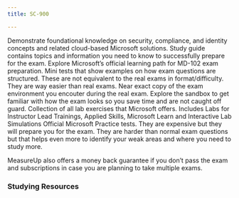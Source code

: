 ```yaml
---
title: SC-900

---
```


<Card title="Get Started" icon="star"> 
  <LinkCard title="Exam SC-900: Security, Compliance, and Identity Fundamentals" href="https://learn.microsoft.com/en-us/credentials/certifications/security-compliance-and-identity-fundamentals?WT.mc_id=studentamb_165290" target="_blank"/>
      Demonstrate foundational knowledge on security, compliance, and identity concepts and related cloud-based Microsoft solutions.
  <LinkCard title="SC-900 Study Guide" href="https://learn.microsoft.com/credentials/certifications/resources/study-guides/sc-900?WT.mc_id=studentamb_165290" target="_blank"/>
      Study guide contains topics and information you need to know to successfully prepare for the exam. 
  <LinkCard title="Microsoft Learn" href="https://learn.microsoft.com/training/courses/sc-900t00/?WT.mc_id=studentamb_165290" target="_blank"/>
Explore Microsoft’s official learning path for MD-102 exam preparation.
  <LinkCard title="Practice Assessment" href="https://learn.microsoft.com/en-us/credentials/certifications/security-compliance-and-identity-fundamentals/practice/assessment?assessment-type=practice&assessmentId=11&practice-assessment-type=certification&WT.mc_id=studentamb_165290" target="_blank"/>
      Mini tests that show examples on how exam questions are structured. These are not equivalent to the real exams in format/difficulty. They are way easier than real exams.
  <LinkCard title="Exam Sandbox" href="https://aka.ms/examdemo" target="_blank"/>
      Near exact copy of the exam environment you encouter during the real exam. Explore the sandbox to get familiar with how the exam looks so you save time and are not caught off guard. 
  <LinkCard title="Exam Labs" href="https://aka.ms/sc900labs" target="_blank"/>
      Collection of all lab exercises that Microsoft offers. Includes Labs for Instructor Lead Trainings, Applied Skills, Microsoft Learn and Interactive Lab Simulations
</Card>

<Card title="MeasureUp Practice Tests" icon="open-book"> 
  <LinkCard title="MeasureUp Practice Test" href="https://www.measureup.com/microsoft-practice-test-sc-900-microsoft-security-compliance-and-identity-fundamentals.html#44" target="_blank"/>
  <LinkCard title="MeasureUp Subscriptions" href="https://www.measureup.com/subscription-plans-for-individuals#u44" target="_blank"/>
      Official Microsoft Practice tests. They are expensive but they will prepare you for the exam. They are harder than normal exam questions but that helps 
      even more to identify your weak areas and where you need to study more. 

MeasureUp also offers a money back guarantee if you don’t pass the exam and subscriptions in case you are planning to take multiple exams. 
</Card>

### Studying Resources

<Tabs>

  <TabItem label="Text">
  <CardGrid>
    <LinkCard title="Microsoft Learn" href="https://learn.microsoft.com/training/courses/sc-900t00/?WT.mc_id=studentamb_165290" target="_blank"/>
  </CardGrid>
  </TabItem>

  <TabItem label="Videos">
  <CardGrid>
    <LinkCard title="On Demand Instructor-led Training Series" href="https://learn.microsoft.com/en-us/shows/on-demand-instructor-led-training-series/?terms=SC-900&WT.mc_id=studentamb_165290" target="_blank"/>
    <LinkCard title="A Guide To Cloud SC-900 Course" href="https://www.youtube.com/watch?v=UHeZnZpmtJM&list=PLhLKc18P9YOCAt0hPdnPavwr9V4ADItcq" target="_blank"/>
    <LinkCard title="John Savill SC-900 Study Cram" href="https://www.youtube.com/watch?v=Bz-8jM3jg-8" target="_blank"/>
    <LinkCard title="Inside Cloud and Security Cram" href="https://www.youtube.com/watch?v=rDxtTM7cOPI" target="_blank"/>
    <LinkCard title="Microsoft Virtual Training Day - Security, Compliance, and Identity Fundamentals" href="https://events.microsoft.com/en-us/microsoft365?language=English&clientTimeZone=1&scenario=Microsoft%20Security%20Virtual%20Training%20Day" target="_blank"/>
  </CardGrid>
  </TabItem>

  <TabItem label="Tests">
  <CardGrid>
    <LinkCard title="MeasureUp Practice Test" href="https://www.measureup.com/microsoft-practice-test-sc-900-microsoft-security-compliance-and-identity-fundamentals.html#44" target="_blank"/>
    <LinkCard title="MS Learn Practice Assessment" href="https://learn.microsoft.com/en-us/certifications/exams/sc-900/practice/assessment?assessmentId=11&assessment-type=practice&WT.mc_id=studentamb_165290" target="_blank"/>
  </CardGrid>
  </TabItem>

  <TabItem label="Paid">
  <CardGrid>
    <LinkCard title="Microsoft's Official Coursera Course" href="https://www.coursera.org/professional-certificates/microsoft-cybersecurity-analyst" target="_blank"/>
</CardGrid>
  </TabItem>

  <TabItem label="Misc">
  <CardGrid>
    <LinkCard title="Microsoft 365 E5 Developer Tenant" href="https://developer.microsoft.com/en-us/microsoft-365/dev-program" target="_blank"/> 
  </CardGrid>
  </TabItem>
  </Tabs>
